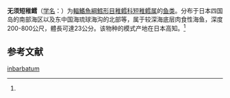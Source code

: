 {{Speciesbox
| name = 无须短稚鳕
| status = NE
| status_system = IUCN3.1
| image = 
| genus = Gadella
| species = inbarbatum
| authority = (Kamohara, 1952)<ref name='id6764'>{{cite web| url =http://www.bioinfo.cn/db05/BjdwSpecies.php?action=view&id=6764| title =无须短稚鳕| work =《中国动物物种编目数据库》| publisher =中国科学院微生物研究所| author =中国科学院动物研究所| accessdate =2009-04-11| deadurl =yes| archiveurl =https://web.archive.org/web/20160305001433/http://www.bioinfo.cn/db05/BjdwSpecies.php?action=view&id=6764| archivedate =2016-03-05}}</ref>
| synonyms = *''Brosmiculus imberbis '',Vaillant, 1888 
*''Bromisculus imberbis '',Vaillant, 1888 
}}

'''无须短稚鳕'''（[[学名|学名]]：{{lang|la|''Gadella inbarbatum''}}）为[[輻鰭魚綱|輻鰭魚綱]][[鱈形目|鱈形目]][[稚鳕科|稚鳕科]][[短稚鳕属|短稚鳕属]]的[[鱼类|鱼类]]。分布于日本四国岛的南部海区以及东中国海琉球海沟的北部等，属于较深海底层肉食性海鱼，深度200-800公尺，體長可達23公分。该物种的模式产地在日本高知。<ref name='id6764'/>

== 参考文献 ==
{{reflist}}

{{Wikispecies|Gadella inbarbatum}}

[[Category:短稚鳕属|inbarbatum]]


{{鳕形目小作品}}